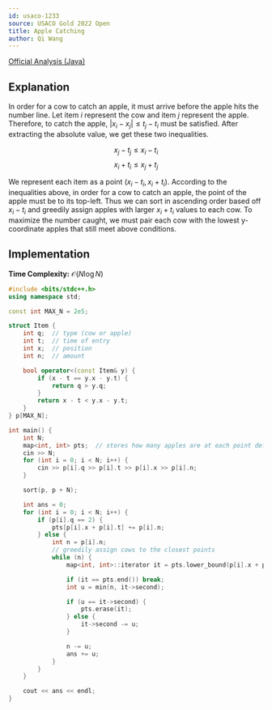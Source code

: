 ```yaml
---
id: usaco-1233
source: USACO Gold 2022 Open
title: Apple Catching
author: Qi Wang
---
```


[Official Analysis (Java)](http://www.usaco.org/current/data/sol_prob1_gold_open22.html)

## Explanation

In order for a cow to catch an apple, it must arrive before the apple hits the number line. Let item $i$ represent the cow and 
item $j$ represent the apple. Therefore, to catch the apple, $|x_i - x_j| \le t_j - t_i$ must be satisfied. After extracting the 
absolute value, we get these two inequalities.

$$
x_j - t_j \le x_i - t_i
$$
$$
x_i + t_i \le x_j + t_j
$$

We represent each item as a point $(x_i - t_i, x_i + t_i)$. According to the inequalities above, in order for a cow to catch an 
apple, the point of the apple must be to its top-left. Thus we can sort in ascending order based off $x_i - t_i$ and greedily 
assign apples with larger $x_i + t_i$ values to each cow. To maximize the number caught, we must pair each cow with the lowest 
y-coordinate apples that still meet above conditions.

## Implementation

**Time Complexity:** $\mathcal{O}(N \log N)$

<LanguageSection>
<CPPSection>

```cpp
#include <bits/stdc++.h>
using namespace std;

const int MAX_N = 2e5;

struct Item {
	int q;  // type (cow or apple)
	int t;  // time of entry
	int x;  // position
	int n;  // amount

	bool operator<(const Item& y) {
		if (x - t == y.x - y.t) {
			return q > y.q;
		}
		return x - t < y.x - y.t;
	}
} p[MAX_N];

int main() {
	int N;
	map<int, int> pts;  // stores how many apples are at each point defined above
	cin >> N;
	for (int i = 0; i < N; i++) {
		cin >> p[i].q >> p[i].t >> p[i].x >> p[i].n;
	}

	sort(p, p + N);

	int ans = 0;
	for (int i = 0; i < N; i++) {
		if (p[i].q == 2) {
			pts[p[i].x + p[i].t] += p[i].n;
		} else {
			int n = p[i].n;
			// greedily assign cows to the closest points
			while (n) {
				map<int, int>::iterator it = pts.lower_bound(p[i].x + p[i].t);

				if (it == pts.end()) break;
				int u = min(n, it->second);

				if (u == it->second) {
					pts.erase(it);
				} else {
					it->second -= u;
				}

				n -= u;
				ans += u;
			}
		}
	}

	cout << ans << endl;
}
```

</CPPSection>
</LanguageSection>
